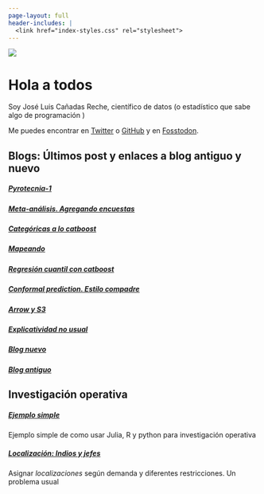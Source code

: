 ```yaml
---
page-layout: full
header-includes: |
  <link href="index-styles.css" rel="stylesheet">
---
```


::: {.grid}

::: {.g-col-12 .g-col-md-6 id='bio-pic'}
![](profile2.jpg)
:::

::: {.g-col-12 .g-col-md-6 id='about-me-text'}
# Hola a todos

Soy José Luis Cañadas Reche, científico de datos (o estadístico que sabe algo de programación )


Me puedes encontrar en 
[Twitter](https://twitter.com/joscani) o
[GitHub](https://github.com/joscani) y en 
[Fosstodon](https://fosstodon.org/@joscani). 

:::


::: {.g-col-12 .g-col-md-5 .g-start-md-2}
# Blogs: Últimos post y enlaces a blog antiguo y nuevo 

##### [__Pyrotecnia-1__](2023/pyrotecnia-1.html)
##### [__Meta-análisis. Agregando encuestas__](2023/metanalisis.html)
##### [__Categóricas a lo catboost__](2023/06/09/categoricas_a_lo_catboost_pensamientos/)
##### [__Mapeando__](2023/05/06/mapeando/)
##### [__Regresión cuantil con catboost__](2023/04/23/quantile-catboost/)
##### [__Conformal prediction. Estilo compadre__](2023/03/26/Conformal_estilo_compadre/)
##### [__Arrow y S3__](2023/02/19/Arrow_y_s3/)
##### [__Explicatividad no usual__](2023/01/29/explicatividad_no_usual/)
##### [__Blog nuevo__](blog.html)
##### [Blog antiguo](https://muestrear-no-es-pecado-old.netlify.app/)

:::

::: {.g-col-12 .g-col-md-5 .g-start-md-2}

# Investigación operativa


##### [Ejemplo simple ](2022/06/21/io-parte-1/)
Ejemplo simple de como usar Julia, R y python para investigación operativa

##### [Localización: Indios y jefes](2022/08/01/indios-y-jefes-io-al-servicio-del-mal/)
Asignar _localizaciones_ según demanda y diferentes restricciones. Un problema usual



:::

:::
